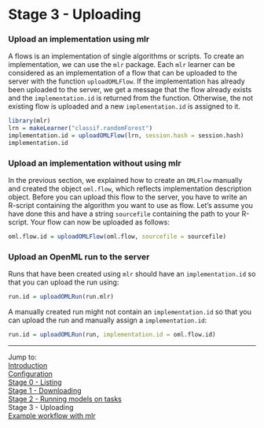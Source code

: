 Stage 3 - Uploading
===================

### Upload an implementation using mlr

A flows is an implementation of single algorithms or scripts. To create an implementation, we can use the `mlr` package. Each `mlr` learner can be considered as an implementation of a flow that can be uploaded to the server with the function `uploadOMLFlow`.
If the implementation has already been uploaded to the server, we get a message that the flow already exists and the `implementation.id` is returned from the function. Otherwise, the not existing flow is uploaded and a new `implementation.id` is assigned to it.

```r
library(mlr)
lrn = makeLearner("classif.randomForest")
implementation.id = uploadOMLFlow(lrn, session.hash = session.hash) 
implementation.id
```

### Upload an implementation without using mlr

In the previous section, we explained how to create an `OMLFlow` manually and created the object `oml.flow`, which reflects implementation description object. Before you can upload this flow to the server, you have to write an R-script containing the algorithm you want to use as flow. Let's assume you have done this and have a string `sourcefile` containing the path to your R-script. Your flow can now be uploaded as follows: 

```r
oml.flow.id = uploadOMLFlow(oml.flow, sourcefile = sourcefile)
```

### Upload an OpenML run to the server

Runs that have been created using `mlr` should have an `implementation.id` so that you can upload the run using:

```r
run.id = uploadOMLRun(run.mlr)
```

A manually created run might not contain an `implementation.id` so that you can upload the run and manually assign a `implementation.id`:

```r
run.id = uploadOMLRun(run, implementation.id = oml.flow.id)
```

----------------------------------------------------------------------------------------------------
Jump to:   
[Introduction](1-Introduction.md)  
[Configuration](2-Configuration.md)  
[Stage 0 - Listing](3-Stage-0-Listing.md)  
[Stage 1 - Downloading](4-Stage-1-Downloading.md)  
[Stage 2 - Running models on tasks](5-Stage-2-Running.md)  
Stage 3 - Uploading  
[Example workflow with mlr](8-Example-workflow-with-mlr.md)